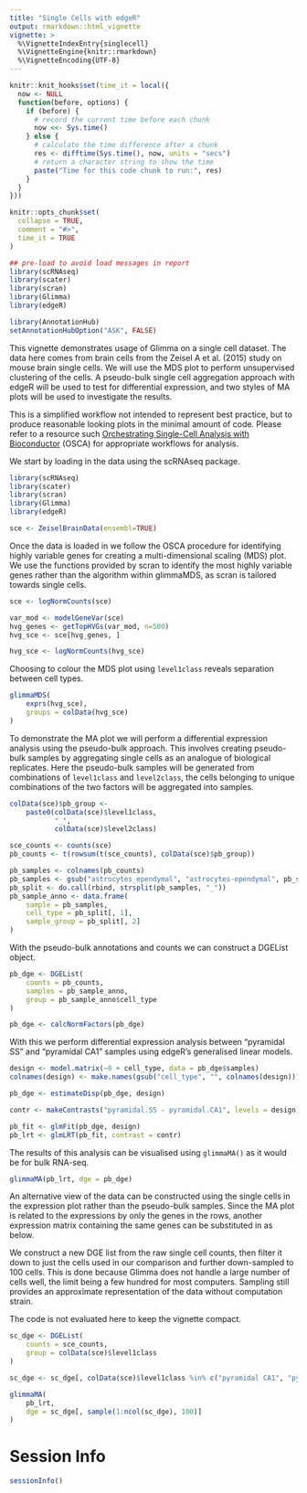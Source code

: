 ```yaml
---
title: "Single Cells with edgeR"
output: rmarkdown::html_vignette
vignette: >
  %\VignetteIndexEntry{singlecell}
  %\VignetteEngine{knitr::rmarkdown}
  %\VignetteEncoding{UTF-8}
---
```


```r
knitr::knit_hooks$set(time_it = local({
  now <- NULL
  function(before, options) {
    if (before) {
      # record the current time before each chunk
      now <<- Sys.time()
    } else {
      # calculate the time difference after a chunk
      res <- difftime(Sys.time(), now, units = "secs")
      # return a character string to show the time
      paste("Time for this code chunk to run:", res)
    }
  }
}))

knitr::opts_chunk$set(
  collapse = TRUE,
  comment = "#>",
  time_it = TRUE
)

## pre-load to avoid load messages in report
library(scRNAseq)
library(scater)
library(scran)
library(Glimma)
library(edgeR)

library(AnnotationHub)
setAnnotationHubOption("ASK", FALSE)
```

This vignette demonstrates usage of Glimma on a single cell dataset. The data
here comes from brain cells from the Zeisel A et al. (2015) study on mouse brain
single cells. We will use the MDS plot to perform unsupervised clustering of the
cells. A pseudo-bulk single cell aggregation approach with edgeR will be used
to test for differential expression, and two styles of MA plots will be used to
investigate the results.

This is a simplified workflow not intended to represent best practice, but to
produce reasonable looking plots in the minimal amount of code. Please refer
to a resource such [Orchestrating Single-Cell Analysis with Bioconductor](https://bioconductor.org/books/release/OSCA/) (OSCA)
for appropriate workflows for analysis.

We start by loading in the data using the scRNAseq package.

```r
library(scRNAseq)
library(scater)
library(scran)
library(Glimma)
library(edgeR)

sce <- ZeiselBrainData(ensembl=TRUE)
```

Once the data is loaded in we follow the OSCA procedure for identifying highly
variable genes for creating a multi-dimensional scaling (MDS) plot. We use the
functions provided by scran to identify the most highly variable genes rather
than the algorithm within glimmaMDS, as scran is tailored towards single cells.

```r
sce <- logNormCounts(sce)

var_mod <- modelGeneVar(sce)
hvg_genes <- getTopHVGs(var_mod, n=500)
hvg_sce <- sce[hvg_genes, ]

hvg_sce <- logNormCounts(hvg_sce)
```

Choosing to colour the MDS plot using `level1class` reveals separation between
cell types.

```r
glimmaMDS(
    exprs(hvg_sce),
    groups = colData(hvg_sce)
)
```

To demonstrate the MA plot we will perform a differential expression analysis
using the pseudo-bulk approach. This involves creating pseudo-bulk samples by
aggregating single cells as an analogue of biological replicates. Here the
pseudo-bulk samples will be generated from combinations of `level1class` and
`level2class`, the cells belonging to unique combinations of the two factors
will be aggregated into samples.

```r
colData(sce)$pb_group <-
    paste0(colData(sce)$level1class,
           "_",
           colData(sce)$level2class)

sce_counts <- counts(sce)
pb_counts <- t(rowsum(t(sce_counts), colData(sce)$pb_group))

pb_samples <- colnames(pb_counts)
pb_samples <- gsub("astrocytes_ependymal", "astrocytes-ependymal", pb_samples)
pb_split <- do.call(rbind, strsplit(pb_samples, "_"))
pb_sample_anno <- data.frame(
    sample = pb_samples,
    cell_type = pb_split[, 1],
    sample_group = pb_split[, 2]
)
```

With the pseudo-bulk annotations and counts we can construct a DGEList object.

```r
pb_dge <- DGEList(
    counts = pb_counts,
    samples = pb_sample_anno,
    group = pb_sample_anno$cell_type
)

pb_dge <- calcNormFactors(pb_dge)
```

With this we perform differential expression analysis between "pyramidal SS" and
"pyramidal CA1" samples using edgeR's generalised linear models.

```r
design <- model.matrix(~0 + cell_type, data = pb_dge$samples)
colnames(design) <- make.names(gsub("cell_type", "", colnames(design)))

pb_dge <- estimateDisp(pb_dge, design)

contr <- makeContrasts("pyramidal.SS - pyramidal.CA1", levels = design)

pb_fit <- glmFit(pb_dge, design)
pb_lrt <- glmLRT(pb_fit, contrast = contr)
```

The results of this analysis can be visualised using `glimmaMA()` as it would be
for bulk RNA-seq.

```r
glimmaMA(pb_lrt, dge = pb_dge)
```

An alternative view of the data can be constructed using the single cells in the
expression plot rather than the pseudo-bulk samples. Since the MA plot is
related to the expressions by only the genes in the rows, another expression
matrix containing the same genes can be substituted in as below.

We construct a new DGE list from the raw single cell counts, then filter it 
down to just the cells used in our comparison and further down-sampled to 100
cells. This is done because Glimma does not handle a large number of cells well,
the limit being a few hundred for most computers. Sampling still provides an
approximate representation of the data without computation strain.

The code is not evaluated here to keep the vignette compact.

```r
sc_dge <- DGEList(
    counts = sce_counts,
    group = colData(sce)$level1class
)

sc_dge <- sc_dge[, colData(sce)$level1class %in% c("pyramidal CA1", "pyramidal SS")]

glimmaMA(
    pb_lrt,
    dge = sc_dge[, sample(1:ncol(sc_dge), 100)]
)
```

# Session Info

```r
sessionInfo()
```
